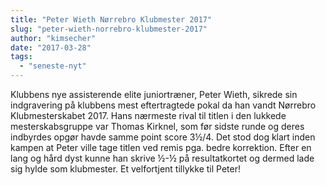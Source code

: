 ```yaml
---
title: "Peter Wieth Nørrebro Klubmester 2017"
slug: "peter-wieth-norrebro-klubmester-2017"
author: "kimsecher"
date: "2017-03-28"
tags: 
  - "seneste-nyt"
---
```


Klubbens nye assisterende elite juniortræner, Peter Wieth, sikrede sin indgravering på klubbens mest eftertragtede pokal da han vandt Nørrebro Klubmesterskabet 2017. Hans nærmeste rival til titlen i den lukkede mesterskabsgruppe var Thomas Kirknel, som før sidste runde og deres indbyrdes opgør havde samme point score 3½/4. Det stod dog klart inden kampen at Peter ville tage titlen ved remis pga. bedre korrektion. Efter en lang og hård dyst kunne han skrive ½-½ på resultatkortet og dermed lade sig hylde som klubmester. Et velfortjent tillykke til Peter!
